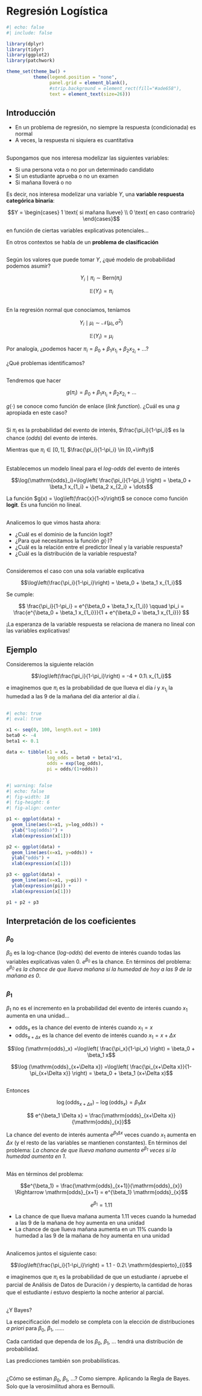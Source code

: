 # Regresión Logística

```r
#| echo: false
#| include: false

library(dplyr)
library(tidyr)
library(ggplot2)
library(patchwork)

theme_set(theme_bw() +
          theme(legend.position = "none",
                panel.grid = element_blank(),
                #strip.background = element_rect(fill="#ade658"),
                text = element_text(size=26)))
```

## Introducción

* En un problema de regresión, no siempre la respuesta (condicionada) es normal
* A veces, la respuesta ni siquiera es cuantitativa

## {.smaller}

Supongamos que nos interesa modelizar las siguientes variables:

* Si una persona vota o no por un determinado candidato
* Si un estudiante aprueba o no un examen
* Si mañana lloverá o no

Es decir, nos interesa modelizar una variable $Y$, una **variable respuesta categórica binaria**:

$$Y = \begin{cases}
1 \text{ si mañana llueve} \\
0 \text{ en caso contrario}
\end{cases}$$

en función de ciertas variables explicativas potenciales...

En otros contextos se habla de un **problema de clasificación**

##

Según los valores que puede tomar $Y$, ¿qué modelo de probabilidad podemos asumir?

$$Y_i \mid \pi_i \sim \mathrm{Bern}(\pi_i)$$

$$\mathbb{E}(Y_i) = \pi_i$$

##

En la regresión normal que conocíamos, teníamos

$$Y_i \mid \mu_i \sim \mathcal{N}(\mu_i,\sigma^2)$$

$$\mathbb{E}(Y_i) = \mu_i$$

Por analogía, ¿podemos hacer $\pi_i = \beta_0 + \beta_1 x_{1_i} + \beta_2 x_{2_i} + \dots$?

¿Qué problemas identificamos?

##

Tendremos que hacer

$$g(\pi_i) = \beta_0 + \beta_1 x_{1_i} + \beta_2 x_{2_i} + \dots$$

$g(\cdot)$ se conoce como función de enlace (_link function_). ¿Cuál es una $g$ apropiada en este caso?

##

Si $\pi_i$ es la probabilidad del evento de interés, $\frac{\pi_i}{1-\pi_i}$ es la chance (_odds_) del evento de interés.

Mientras que $\pi_i \in [0,1]$, $\frac{\pi_i}{1-\pi_i} \in [0,+\infty)$

## 

Establecemos un modelo lineal para el _log-odds_ del evento de interés

$$\log(\mathrm{odds}_i)=\log\left( \frac{\pi_i}{1-\pi_i} \right) = \beta_0 + \beta_1 x_{1_i} + \beta_2 x_{2_i} + \dots$$

La función $g(x) = \log\left(\frac{x}{1-x}\right)$ se conoce como función **logit**. Es una función no lineal. 

##

Analicemos lo que vimos hasta ahora:

- ¿Cuál es el dominio de la función logit?
- ¿Para qué necesitamos la función $g(\cdot)$?
- ¿Cuál es la relación entre el predictor lineal y la variable respuesta?
- ¿Cuál es la distribución de la variable respuesta?

##

Consideremos el caso con una sola variable explicativa

$$\log\left(\frac{\pi_i}{1-\pi_i}\right) = \beta_0 + \beta_1 x_{1_i}$$

Se cumple:

$$
\frac{\pi_i}{1-\pi_i} = e^{\beta_0 + \beta_1 x_{1_i}} \qquad 
\pi_i = \frac{e^{\beta_0 + \beta_1 x_{1_i}}}{1 + e^{\beta_0 + \beta_1 x_{1_i}}}
$$

¡La esperanza de la variable respuesta se relaciona de manera no lineal con las variables explicativas!

## Ejemplo

Consideremos la siguiente relación

$$\log\left(\frac{\pi_i}{1-\pi_i}\right) = -4 + 0.1\ x_{1_i}$$

e imaginemos que $\pi_i$ es la probabilidad de que llueva el día $i$ y $x_{1_i}$ la humedad a las 9 de la mañana del día anterior al día $i$.

##

```r
#| echo: true
#| eval: true

x1 <- seq(0, 100, length.out = 100)
beta0 <- -4
beta1 <- 0.1

data <- tibble(x1 = x1,
               log_odds = beta0 + beta1*x1,
               odds = exp(log_odds),
               pi = odds/(1+odds))
```

##

```r
#| warning: false
#| echo: false
#| fig-width: 18
#| fig-height: 6
#| fig-align: center

p1 <- ggplot(data) +
  geom_line(aes(x=x1, y=log_odds)) +
  ylab("log(odds)") +
  xlab(expression(x[1]))

p2 <- ggplot(data) +
  geom_line(aes(x=x1, y=odds)) +
  ylab("odds") +
  xlab(expression(x[1]))

p3 <- ggplot(data) +
  geom_line(aes(x=x1, y=pi)) +
  ylab(expression(pi)) +
  xlab(expression(x[1]))

p1 + p2 + p3
```


## Interpretación de los coeficientes {.smaller}

### $\beta_0$

$\beta_0$ es la log-chance (_log-odds_) del evento de interés cuando todas las variables explicativas valen 0. $e^{\beta_0}$ es la chance. En términos del problema: _$e^{\beta_0}$ es la chance de que llueva mañana si la humedad de hoy a las 9 de la mañana es 0_.

## {.smaller}

### $\beta_1$

$\beta_1$ no es el incremento en la probabilidad del evento de interés cuando $x_1$ aumenta en una unidad...

* $\mathrm{odds}_x$ es la chance del evento de interés cuando $x_1=x$
* $\mathrm{odds}_{x+\Delta x}$ es la chance del evento de interés cuando $x_1 = x + \Delta x$

$$\log (\mathrm{odds}_x) =\log\left( \frac{\pi_x}{1-\pi_x} \right) = \beta_0 + \beta_1 x$$

$$\log (\mathrm{odds}_{x+\Delta x}) =\log\left( \frac{\pi_{x+\Delta x}}{1-\pi_{x+\Delta x}} \right) = \beta_0 + \beta_1 (x+\Delta x)$$

##

Entonces 

$$\log (\mathrm{odds}_{x+\Delta x}) - \log (\mathrm{odds}_{x}) = \beta_1 \Delta x$$

$$ e^{\beta_1 \Delta x} = \frac{\mathrm{odds}_{x+\Delta x}}{\mathrm{odds}_{x}}$$

La chance del evento de interés aumenta $e^{\beta_1 \Delta x}$ veces cuando $x_1$ aumenta en $\Delta x$ (y el resto de las variables se mantienen constantes). En términos del problema: _La chance de que llueva mañana aumenta $e^{\beta_1}$ veces si la humedad aumenta en 1_. 

##

Más en términos del problema: 

$$e^{\beta_1} = \frac{\mathrm{odds}_{x+1}}{\mathrm{odds}_{x}} \Rightarrow \mathrm{odds}_{x+1} = e^{\beta_1} \mathrm{odds}_{x}$$

$$e^{\beta_1} = 1.11$$

* La chance de que llueva mañana aumenta $1.11$ veces cuando la humedad a las 9 de la mañana de hoy aumenta en una unidad
* La chance de que llueva mañana aumenta en un $11\%$ cuando la humedad a las 9 de la mañana de hoy aumenta en una unidad

##

Analicemos juntos el siguiente caso:

$$\log\left(\frac{\pi_i}{1-\pi_i}\right) = 1.1 - 0.2\ \mathrm{despierto}_{i}$$

e imaginemos que $\pi_i$ es la probabilidad de que un estudiante $i$ apruebe el parcial de Análisis de Datos de Duración $i$ y $\mathrm{despierto}_i$ la cantidad de horas que el estudiante $i$ estuvo despierto la noche anterior al parcial.

##

¿Y Bayes?

La especificación del modelo se completa con la elección de distribuciones _a priori_ para $\beta_0,\ \beta_1,\ \dots$...

Cada cantidad que dependa de los $\beta_0,\ \beta_1,\ \dots$ tendrá una distribución de probabilidad.    

Las predicciones también son probabilísticas.

##

¿Cómo se estiman $\beta_0,\ \beta_1,\ \dots$? Como siempre. Aplicando la Regla de Bayes. Solo que la verosimilitud ahora es Bernoulli.
